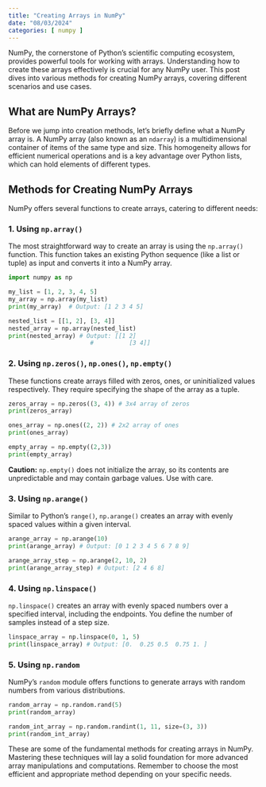```yaml
---
title: "Creating Arrays in NumPy"
date: "08/03/2024"
categories: [ numpy ]
---
```



NumPy, the cornerstone of Python's scientific computing ecosystem, provides powerful tools for working with arrays.  Understanding how to create these arrays effectively is crucial for any NumPy user. This post dives into various methods for creating NumPy arrays, covering different scenarios and use cases.

##  What are NumPy Arrays?

Before we jump into creation methods, let's briefly define what a NumPy array is.  A NumPy array (also known as an `ndarray`) is a multidimensional container of items of the same type and size. This homogeneity allows for efficient numerical operations and is a key advantage over Python lists, which can hold elements of different types.

##  Methods for Creating NumPy Arrays

NumPy offers several functions to create arrays, catering to different needs:

### 1. Using `np.array()`

The most straightforward way to create an array is using the `np.array()` function. This function takes an existing Python sequence (like a list or tuple) as input and converts it into a NumPy array.

```python
import numpy as np

my_list = [1, 2, 3, 4, 5]
my_array = np.array(my_list)
print(my_array)  # Output: [1 2 3 4 5]

nested_list = [[1, 2], [3, 4]]
nested_array = np.array(nested_list)
print(nested_array) # Output: [[1 2]
                       #          [3 4]]
```


### 2. Using `np.zeros()`, `np.ones()`, `np.empty()`

These functions create arrays filled with zeros, ones, or uninitialized values respectively.  They require specifying the shape of the array as a tuple.

```python
zeros_array = np.zeros((3, 4)) # 3x4 array of zeros
print(zeros_array)

ones_array = np.ones((2, 2)) # 2x2 array of ones
print(ones_array)

empty_array = np.empty((2,3))
print(empty_array)
```

**Caution:** `np.empty()` does not initialize the array, so its contents are unpredictable and may contain garbage values. Use with care.


### 3. Using `np.arange()`

Similar to Python's `range()`, `np.arange()` creates an array with evenly spaced values within a given interval.

```python
arange_array = np.arange(10)
print(arange_array) # Output: [0 1 2 3 4 5 6 7 8 9]

arange_array_step = np.arange(2, 10, 2)
print(arange_array_step) # Output: [2 4 6 8]
```

### 4. Using `np.linspace()`

`np.linspace()` creates an array with evenly spaced numbers over a specified interval, including the endpoints.  You define the number of samples instead of a step size.

```python
linspace_array = np.linspace(0, 1, 5)
print(linspace_array) # Output: [0.  0.25 0.5  0.75 1. ]
```


### 5.  Using `np.random`

NumPy's `random` module offers functions to generate arrays with random numbers from various distributions.


```python
random_array = np.random.rand(5)
print(random_array)

random_int_array = np.random.randint(1, 11, size=(3, 3))
print(random_int_array)
```

These are some of the fundamental methods for creating arrays in NumPy. Mastering these techniques will lay a solid foundation for more advanced array manipulations and computations.  Remember to choose the most efficient and appropriate method depending on your specific needs.

